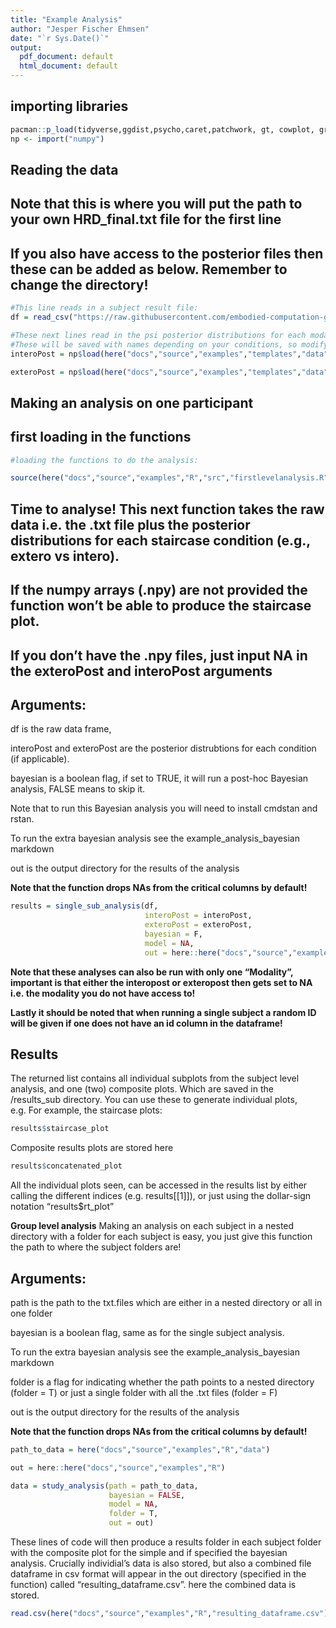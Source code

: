 ```yaml
---
title: "Example Analysis"
author: "Jesper Fischer Ehmsen"
date: "`r Sys.Date()`"
output:
  pdf_document: default
  html_document: default
---
```



## **importing libraries**
```r
pacman::p_load(tidyverse,ggdist,psycho,caret,patchwork, gt, cowplot, grid,reticulate, here,rmarkdown)
np <- import("numpy")
```


## **Reading the data**

## **Note that this is where you will put the path to your own HRD_final.txt file for the first line**

## **If you also have access to the posterior files then these can be added as below. Remember to change the directory!**
```r
#This line reads in a subject result file:
df = read_csv("https://raw.githubusercontent.com/embodied-computation-group/Cardioception/master/docs/source/examples/templates/data/HRD/HRD_final.txt")

#These next lines read in the psi posterior distributions for each modality. 
#These will be saved with names depending on your conditions, so modify as needed. 
interoPost = np$load(here("docs","source","examples","templates","data","HRD","Intero_posterior.npy"))

exteroPost = np$load(here("docs","source","examples","templates","data","HRD","Extero_posterior.npy"))
```


## **Making an analysis on one participant**

## **first loading in the functions**

```r
#loading the functions to do the analysis:

source(here("docs","source","examples","R","src","firstlevelanalysis.R"))
```

## **Time to analyse! This next function takes the raw data i.e. the .txt file plus the posterior distributions for each staircase condition (e.g., extero vs intero).**

## **If the numpy arrays (.npy) are not provided the function won't be able to produce the staircase plot.**

## **If you don't have the .npy files, just input NA in the exteroPost and interoPost arguments**


## **Arguments:**

df is the raw data frame, 

interoPost and exteroPost are the posterior distrubtions for each condition (if applicable). 

bayesian is a boolean flag, if set to TRUE, it will run a post-hoc Bayesian analysis, FALSE means to skip it.

Note that to run this Bayesian analysis you will need to install cmdstan and rstan. 

To run the extra bayesian analysis see the example_analysis_bayesian markdown

out is the output directory for the results of the analysis

**Note that the function drops NAs from the critical columns by default!**


```r
results = single_sub_analysis(df,                                                         #The raw dataframe
                              interoPost = interoPost,                                    #numpy array for the intero (NA if not avaliable)
                              exteroPost = exteroPost,                                    #numpy array for the extero (NA if not avaliable)
                              bayesian = F,                                               #Bayesian Analysis (TRUE/FALSE)
                              model = NA,                                                 #Bayesian model here a stan script (NA if Bayesian is FALSE)
                              out = here::here("docs","source","examples","R"))           #Output directory for results      
```

**Note that these analyses can also be run with only one "Modality", important is that either the interopost or exteropost then gets set to NA i.e. the modality you do not have access to!**

**Lastly it should be noted that when running a single subject a random ID will be given if one does not have an id column in the dataframe!**


## **Results**

The returned list contains all individual subplots from the subject level analysis, and one (two) composite plots. Which are saved in the /results_sub directory. You can use these to generate individual plots, e.g. For example, the staircase plots:

```r
results$staircase_plot
```

Composite results plots are stored here

```r
results$concatenated_plot
```

All the individual plots seen, can be accessed in the results list by either calling the different indices (e.g. results[[1]]), or just using the dollar-sign notation "results$rt_plot"


**Group level analysis**
Making an analysis on each subject in a nested directory with a folder for each subject is easy, you just give this function the path to where the subject folders are!

## **Arguments:**

path is the path to the txt.files which are either in a nested directory or all in one folder

bayesian is a boolean flag, same as for the single subject analysis.

To run the extra bayesian analysis see the example_analysis_bayesian markdown

folder is a flag for indicating whether the path points to a nested directory (folder = T) or just a single folder with all the .txt files (folder = F)

out is the output directory for the results of the analysis

**Note that the function drops NAs from the critical columns by default!**

```r
path_to_data = here("docs","source","examples","R","data")

out = here::here("docs","source","examples","R")

data = study_analysis(path = path_to_data,
                      bayesian = FALSE,
                      model = NA,
                      folder = T,
                      out = out)
```

These lines of code will then produce a results folder in each subject folder with the composite plot for the simple and if specified the bayesian analysis. Crucially individial's data is also stored, but also a combined file dataframe in csv format will appear in the out directory (specified in the function) called "resulting_dataframe.csv". here the combined data is stored.

```r
read.csv(here("docs","source","examples","R","resulting_dataframe.csv")) %>% select(-X)%>% head(4)
```



